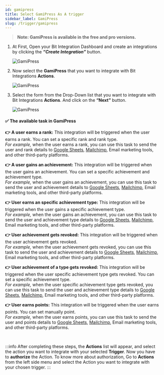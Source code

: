 ```yaml
---
id: gamipress
title: Select GamiPress As A trigger
sidebar_label: GamiPress
slug: /trigger/gamipress
---
```



> **Note: GamiPress is available in the free and pro versions.**

1. At First, Open your Bit Integration Dashboard and create an integrations by clicking the **_“Create Integration”_** button.

   <Image src="trigger/_create-integrations" alt="GamiPress" w="1020" h="350" />

2. Now select the **GamiPress** that you want to integrate with Bit Integrations **Actions**.

   <Image src="trigger/gamipress/select-trigger" alt="GamiPress" w="1020" h="350" />

3. Select the form from the Drop-Down list that you want to integrate with Bit Integrations **Actions**. And click on the **“Next”** button.

   <Image src="trigger/gamipress/select-form-or-task-name" alt="GamiPress" w="1020" h="350"/>
   
#### ✅ The available task in GamiPress

**👉 A user earns a rank:** This integration will be triggered when the user earns a rank. You can set a specific rank and rank type.    
*For example,* when the user earns a rank, you can use this task to send the user and rank details to [Google Sheets](https://docs.bit-integrations.bitapps.pro/integrations/google-sheet), [Mailchimp](https://docs.bit-integrations.bitapps.pro/integrations/wpcf7-mailchimp), Email marketing tools, and other third-party platforms.

**👉 A user gains an achievement:** This integration will be triggered when the user gains an achievement. You can set a specific achievement and achievement type.    
*For example,* when the user gains an achievement, you can use this task to send the user and achievement details to [Google Sheets](https://docs.bit-integrations.bitapps.pro/integrations/google-sheet), [Mailchimp](https://docs.bit-integrations.bitapps.pro/integrations/wpcf7-mailchimp), Email marketing tools, and other third-party platforms.

**👉 User earns an specific achievement type:** This integration will be triggered when the user gains a specific achievement type.   
*For example,* when the user gains an achievement, you can use this task to send the user and achievement type details to [Google Sheets](https://docs.bit-integrations.bitapps.pro/integrations/google-sheet), [Mailchimp](https://docs.bit-integrations.bitapps.pro/integrations/wpcf7-mailchimp), Email marketing tools, and other third-party platforms.

**👉 User achievement gets revoked:** This integration will be triggered when the user achievement gets revoked.    
*For example,* when the user achievement gets revoked, you can use this task to send the user and achievement details to [Google Sheets](https://docs.bit-integrations.bitapps.pro/integrations/google-sheet), [Mailchimp](https://docs.bit-integrations.bitapps.pro/integrations/wpcf7-mailchimp), Email marketing tools, and other third-party platforms.

**👉 User achievement of a type gets revoked:** This integration will be triggered when the user specific achievement type gets revoked. You can set a specific achievement type.   
*For example,* when the user specific achievement type gets revoked, you can use this task to send the user and achievement type details to [Google Sheets](https://docs.bit-integrations.bitapps.pro/integrations/google-sheet), [Mailchimp](https://docs.bit-integrations.bitapps.pro/integrations/wpcf7-mailchimp), Email marketing tools, and other third-party platforms.

**👉 User earns points:** This integration will be triggered when the user earns points. You can set manually point.  
*For example,* when the user earns points, you can use this task to send the user and points details to [Google Sheets](https://docs.bit-integrations.bitapps.pro/integrations/google-sheet), [Mailchimp](https://docs.bit-integrations.bitapps.pro/integrations/wpcf7-mailchimp), Email marketing tools, and other third-party platforms.

<br/>

:::info
  After completing these steps, the **Actions** list will appear, and select the action you want to integrate with your selected **Trigger**. Now you have to **authorize** the Action. To know more about authorization, Go to **Actions** from the left side menu and select the Action you want to integrate with your chosen trigger.
:::

<Feedback/>